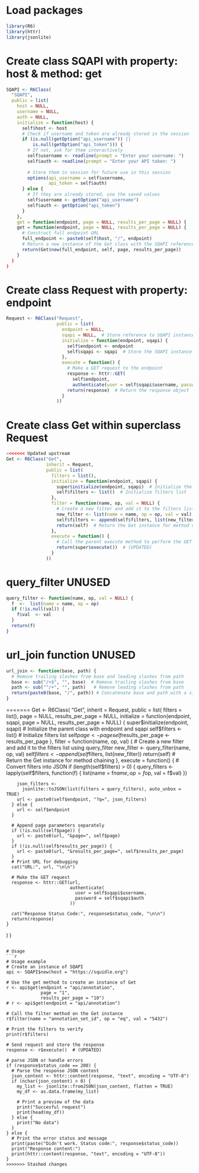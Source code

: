 # Load packages
```r
library(R6)
library(httr)
library(jsonlite)
```

# Create class SQAPI with property: host & method: get
```r
SQAPI <- R6Class(
  "SQAPI",
  public = list(
    host = NULL,
    username = NULL,
    auth = NULL,
    initialize = function(host) {
      self$host <- host
      # Check if username and token are already stored in the session
      if (is.null(getOption("api_username")) ||
          is.null(getOption("api_token"))) {
        # If not, ask for them interactively
        self$username <- readline(prompt = "Enter your username: ")
        self$auth <- readline(prompt = "Enter your API token: ")
        
        # Store them in session for future use in this session
        options(api_username = self$username,
                api_token = self$auth)
      } else {
        # If they are already stored, use the saved values
        self$username <- getOption("api_username")
        self$auth <- getOption("api_token")
      }
    },
    get = function(endpoint, page = NULL, results_per_page = NULL) {
    get = function(endpoint, page = NULL, results_per_page = NULL) {
      # Construct full endpoint URL
      full_endpoint <- paste0(self$host, "/", endpoint)
      # Return a new instance of the Get class with the SQAPI reference
      return(Get$new(full_endpoint, self, page, results_per_page))  
    }
  )
)
```

# Create class Request with property: endpoint 
```r
Request <- R6Class("Request",
                   public = list(
                     endpoint = NULL, 
                     sqapi = NULL,  # Store reference to SQAPI instance
                     initialize = function(endpoint, sqapi) {
                       self$endpoint <- endpoint
                       self$sqapi <- sqapi  # Store the SQAPI instance
                     },
                     execute = function() {
                       # Make a GET request to the endpoint
                       response <- httr::GET(
                         self$endpoint,
                         authenticate(user = self$sqapi$username, password = self$sqapi$auth)                    )
                       return(response)  # Return the response object
                     }
                   ))
```

# Create class Get within superclass Request
```r
<<<<<<< Updated upstream
Get <- R6Class("Get",
               inherit = Request,
               public = list(
                 filters = list(),
                 initialize = function(endpoint, sqapi) {
                   super$initialize(endpoint, sqapi)  # Initialize the parent class with endpoint and sqapi (UPDATED)
                   self$filters <- list()  # Initialize filters list
                 },
                 filter = function(name, op, val = NULL) {
                   # Create a new filter and add it to the filters list
                   new_filter <- list(name = name, op = op, val = val)
                   self$filters <- append(self$filters, list(new_filter))
                   return(self)  # Return the Get instance for method chaining
                 },
                 execute = function() {
                   # Call the parent execute method to perform the GET request
                   return(super$execute())  # (UPDATED)
                 }
               ))
```

# query_filter UNUSED
```r
query_filter <- function(name, op, val = NULL) {
  f  <-  list(name = name, op = op)
  if (!is.null(val)) {
    f$val  <- val
  }
  return(f)
}

```

# url_join function UNUSED
```r
url_join <- function(base, path) {
  # Remove trailing slashes from base and leading slashes from path
  base <- sub("/+$", "", base)  # Remove trailing slashes from base
  path <- sub("^/+", "", path)   # Remove leading slashes from path
  return(paste0(base, "/", path)) # Concatenate base and path with a single slash
}
```
=======
Get <- R6Class(
  "Get",
  inherit = Request,
  public = list(
    filters = list(),
    page = NULL,
    results_per_page = NULL,
    initialize = function(endpoint,
                          sqapi,
                          page = NULL,
                          results_per_page = NULL) {
      super$initialize(endpoint, sqapi)  # Initialize the parent class with endpoint and sqapi
      self$filters <- list()  # Initialize filters list
      self$page <- page
      self$results_per_page <- results_per_page
    },
    filter = function(name, op, val) {
      # Create a new filter and add it to the filters list using query_filter
      new_filter <- query_filter(name, op, val)
      self$filters <- append(self$filters, list(new_filter))
      return(self)  # Return the Get instance for method chaining
    },
    execute = function() {
      # Convert filters into JSON
      if (length(self$filters) > 0) {
        query_filters <- lapply(self$filters, function(f) {
          list(name = f$name,
               op = f$op,
               val = f$val)
        })

        json_filters <-
          jsonlite::toJSON(list(filters = query_filters), auto_unbox = TRUE)
        url <- paste0(self$endpoint, "?q=", json_filters)
      } else {
        url <- self$endpoint
      }

      # Append page parameters separately
      if (!is.null(self$page)) {
        url <- paste0(url, "&page=", self$page)
      }
      if (!is.null(self$results_per_page)) {
        url <- paste0(url, "&results_per_page=", self$results_per_page)
      }
      # Print URL for debugging
      cat("URL:", url, "\n\n")

      # Make the GET request
      response <- httr::GET(url,
                            authenticate(
                              user = self$sqapi$username,
                              password = self$sqapi$auth
                            ))

      cat("Response Status Code:", response$status_code, "\n\n")
      return(response)
    }
  )
)

```

# Usage
```r

# Usage example
# Create an instance of SQAPI
api <- SQAPI$new(host = "https://squidle.org")

# Use the get method to create an instance of Get
r <- api$get(endpoint = "api/annotation",
             page = "1",
             results_per_page = "10")
# r <- api$get(endpoint = "api/annotation")

# Call the filter method on the Get instance
r$filter(name = "annotation_set_id", op = "eq", val = "5432")

# Print the filters to verify
print(r$filters)

# Send request and store the response
response <- r$execute()  # (UPDATED)

# parse JSON or handle errors
if (response$status_code == 200) {
  # Parse the response JSON content
  json_content <- httr::content(response, "text", encoding = "UTF-8")
  if (nchar(json_content) > 0) {
    my_list <- jsonlite::fromJSON(json_content, flatten = TRUE)
    my_df <- as.data.frame(my_list)
    
    # Print a preview of the data
    print("Succesful request")
    print(head(my_df))
  } else {
    print("No data")
  }
} else {
  # Print the error status and message
  print(paste("Didn't work. Status code:", response$status_code))
  print("Response content:")
  print(httr::content(response, "text", encoding = "UTF-8"))
}
>>>>>>> Stashed changes
```

